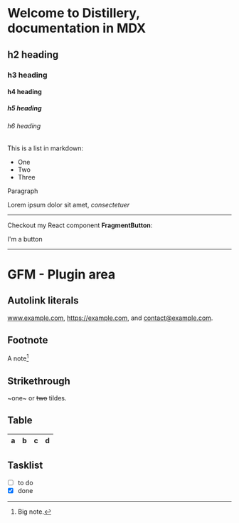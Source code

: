 
# Welcome to Distillery, documentation in MDX

## h2 heading

### h3 heading

#### h4 heading

##### h5 heading

###### h6 heading

This is a list in markdown:

- One
- Two
- Three

Paragraph

Lorem ipsum dolor sit amet, _consectetuer_

---

Checkout my React component **FragmentButton**:

<FragmentButton>I'm a button </FragmentButton>

---

# GFM - Plugin area

## Autolink literals

www.example.com, https://example.com, and contact@example.com.

## Footnote

A note[^1]

[^1]: Big note.

## Strikethrough

~one~ or ~~two~~ tildes.

## Table

| a   | b   |   c |  d  |
| --- | :-- | --: | :-: |

## Tasklist

- [ ] to do
- [x] done
